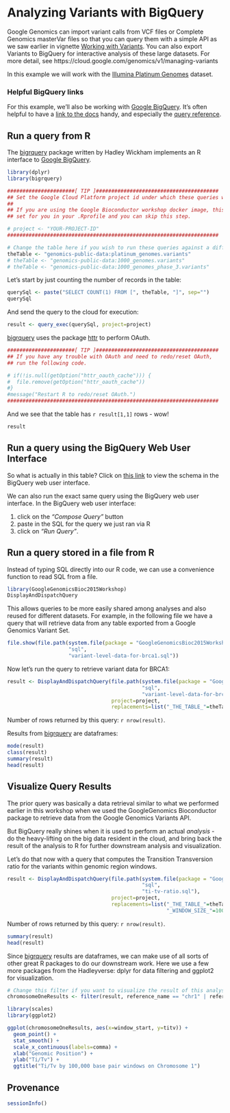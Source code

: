 <!-- R Markdown Documentation, DO NOT EDIT THE PLAIN MARKDOWN VERSION OF THIS FILE -->

<!-- Copyright 2015 Google Inc. All rights reserved. -->

<!-- Licensed under the Apache License, Version 2.0 (the "License"); -->
<!-- you may not use this file except in compliance with the License. -->
<!-- You may obtain a copy of the License at -->

<!--     http://www.apache.org/licenses/LICENSE-2.0 -->

<!-- Unless required by applicable law or agreed to in writing, software -->
<!-- distributed under the License is distributed on an "AS IS" BASIS, -->
<!-- WITHOUT WARRANTIES OR CONDITIONS OF ANY KIND, either express or implied. -->
<!-- See the License for the specific language governing permissions and -->
<!-- limitations under the License. -->

# Analyzing Variants with BigQuery

Google Genomics can import variant calls from VCF files or Complete Genomics masterVar files so that you can query them with a simple API as we saw earlier in vignette [Working with Variants](http://bioconductor.org/packages/devel/bioc/vignettes/GoogleGenomics/inst/doc/AnnotatingVariants.html).  You can also export Variants to BigQuery for interactive analysis of these large datasets.  For more detail, see https://cloud.google.com/genomics/v1/managing-variants

In this example we will work with the [Illumina Platinum Genomes](http://googlegenomics.readthedocs.org/en/latest/use_cases/discover_public_data/platinum_genomes.html) dataset.

### Helpful BigQuery links

For this example, we'll also be working with [Google BigQuery](https://cloud.google.com/bigquery/). It's often helpful to have a [link to the docs](https://cloud.google.com/bigquery/what-is-bigquery) handy, and especially the [query reference](https://cloud.google.com/bigquery/query-reference).

## Run a query from R

The [bigrquery](https://github.com/hadley/bigrquery) package written by Hadley Wickham implements an R interface to [Google BigQuery](https://cloud.google.com/bigquery/).

```r
library(dplyr)
library(bigrquery)
```

```r
######################[ TIP ]########################################
## Set the Google Cloud Platform project id under which these queries will run.
## 
## If you are using the Google Bioconductor workshop docker image, this is already
## set for you in your .Rprofile and you can skip this step.

# project <- "YOUR-PROJECT-ID"
#####################################################################
```

```r
# Change the table here if you wish to run these queries against a different Variants table.
theTable <- "genomics-public-data:platinum_genomes.variants"
# theTable <- "genomics-public-data:1000_genomes.variants"
# theTable <- "genomics-public-data:1000_genomes_phase_3.variants"
```

Let's start by just counting the number of records in the table:
```r
querySql <- paste("SELECT COUNT(1) FROM [", theTable, "]", sep="")
querySql
```

And send the query to the cloud for execution:
```r
result <- query_exec(querySql, project=project)
```

[bigrquery](https://github.com/hadley/bigrquery) uses the package [httr](https://github.com/hadley/httr) to perform OAuth.

```r
######################[ TIP ]########################################
## If you have any trouble with OAuth and need to redo/reset OAuth,
## run the following code.

# if(!is.null(getOption("httr_oauth_cache"))) {
#  file.remove(getOption("httr_oauth_cache"))
#}
#message("Restart R to redo/reset OAuth.")
#####################################################################
```

And we see that the table has `r result[1,1]` rows - wow!
```r
result
```

## Run a query using the BigQuery Web User Interface

So what is actually in this table?  Click on [this link](https://bigquery.cloud.google.com/table/genomics-public-data:platinum_genomes.variants) to view the schema in the BigQuery web user interface.

We can also run the exact same query using the BigQuery web user interface.  In the BigQuery web user interface:

 (1) click on the *"Compose Query"* button
 (2) paste in the SQL for the query we just ran via R
 (3) click on *"Run Query"*.

## Run a query stored in a file from R

Instead of typing SQL directly into our R code, we can use a convenience function to read SQL from a file.
```r
library(GoogleGenomicsBioc2015Workshop)
DisplayAndDispatchQuery
```

This allows queries to be more easily shared among analyses and also reused for different datasets.  For example, in the following file we have a query that will retrieve data from any table exported from a Google Genomics Variant Set.
```r
file.show(file.path(system.file(package = "GoogleGenomicsBioc2015Workshop"),
                    "sql",
                    "variant-level-data-for-brca1.sql"))
```

Now let's run the query to retrieve variant data for BRCA1:
```r
result <- DisplayAndDispatchQuery(file.path(system.file(package = "GoogleGenomicsBioc2015Workshop"),
                                            "sql",
                                            "variant-level-data-for-brca1.sql"),
                                  project=project,
                                  replacements=list("_THE_TABLE_"=theTable))
```
Number of rows returned by this query: `r nrow(result)`.

Results from [bigrquery](https://github.com/hadley/bigrquery) are dataframes:
```r
mode(result)
class(result)
summary(result)
head(result)
```

## Visualize Query Results

The prior query was basically a data retrieval similar to what we performed earlier in this workshop when we used the GoogleGenomics Bioconductor package to retrieve data from the Google Genomics Variants API.  

But BigQuery really shines when it is used to perform an actual *analysis* - do the heavy-lifting on the big data resident in the cloud, and bring back the result of the analysis to R for further downstream analysis and visualization.

Let's do that now with a query that computes the Transition Transversion ratio for the variants within genomic region windows.
```r
result <- DisplayAndDispatchQuery(file.path(system.file(package = "GoogleGenomicsBioc2015Workshop"),
                                            "sql",
                                            "ti-tv-ratio.sql"),
                                  project=project,
                                  replacements=list("_THE_TABLE_"=theTable,
                                                    "_WINDOW_SIZE_"=100000))
```
Number of rows returned by this query: `r nrow(result)`.

```r
summary(result)
head(result)
```

Since [bigrquery](https://github.com/hadley/bigrquery) results are dataframes, we can make use of all sorts of other great R packages to do our downstream work.  Here we use a few more packages from the Hadleyverse: dplyr for data filtering and ggplot2 for visualization.

```r
# Change this filter if you want to visualize the result of this analysis for a different chromosome.
chromosomeOneResults <- filter(result, reference_name == "chr1" | reference_name == "1")
```

```r
library(scales)
library(ggplot2)
```

```r
ggplot(chromosomeOneResults, aes(x=window_start, y=titv)) +
  geom_point() +
  stat_smooth() +
  scale_x_continuous(labels=comma) +
  xlab("Genomic Position") +
  ylab("Ti/Tv") +
  ggtitle("Ti/Tv by 100,000 base pair windows on Chromosome 1")
```

## Provenance
```r
sessionInfo()
```

